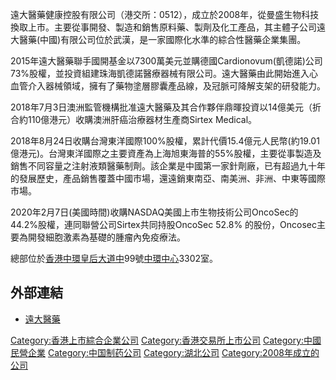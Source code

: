 {{Unreferenced |time=2021-08-24T00:58:25+00:00 }}
遠大醫藥健康控股有限公司（港交所：0512），成立於2008年，從曼盛生物科技換取上市。主要從事開發、製造和銷售原料藥、製劑及化工產品，其主體子公司遠大醫藥(中國)有限公司位於武漢，是一家國際化水準的綜合性醫藥企業集團。


2015年遠大醫藥聯手國開基金以7300萬美元並購德國Cardionovum(凱德諾)公司73%股權，並投資組建珠海凱德諾醫療器械有限公司。遠大醫藥由此開始進入心血管介入器械領域，擁有了藥物塗層膠囊產品線，及冠脈可降解支架的研發能力。


2018年7月3日澳洲監管機構批准遠大醫藥及其合作夥伴鼎暉投資以14億美元（折合約110億港元）收購澳洲肝癌治療器材生產商Sirtex Medical。


2018年8月24日收購台灣東洋國際100%股權，累計代價15.4億元人民幣(約19.01億港元)。台灣東洋國際之主要資產為上海旭東海普的55%股權，主要從事製造及銷售不同容量之注射液類醫藥制劑。該企業是中國第一家針劑廠，已有超過九十年的發展歷史，產品銷售覆蓋中國市場，還遠銷東南亞、南美洲、非洲、中東等國際市場。


2020年2月7日(美國時間)收購NASDAQ美國上市生物技術公司OncoSec的44.2%股權，連同聯營公司Sirtex共同持股OncoSec 52.8% 的股份，Oncosec主要為開發細胞激素為基礎的腫瘤內免疫療法。



總部位於[[香港|香港]][[中環|中環]][[皇后大道中|皇后大道中]]99號[[中環中心|中環中心]]3302室。

==外部連結==
*[http://www.chinagrandpharm.com 遠大醫藥] {{Wayback|url=http://www.chinagrandpharm.com/ |date=20200919140211 }}

[[Category:香港上市綜合企業公司|Category:香港上市綜合企業公司]]
[[Category:香港交易所上市公司|Category:香港交易所上市公司]]
[[Category:中國民營企業|Category:中國民營企業]]
[[Category:中国制药公司|Category:中国制药公司]]
[[Category:湖北公司|Category:湖北公司]]
[[Category:2008年成立的公司|Category:2008年成立的公司]]
